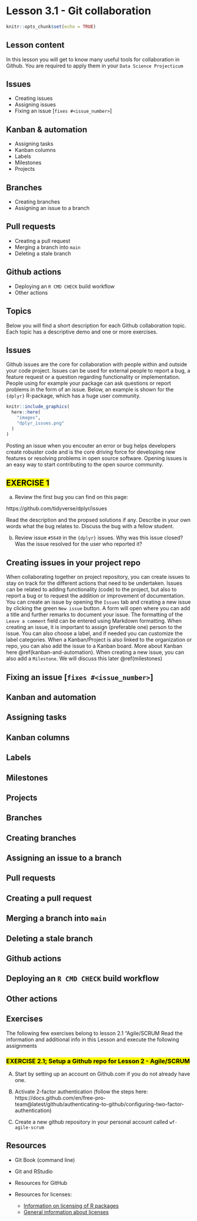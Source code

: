# Lesson 3.1 - Git collaboration {#gitcollaboration}

```r
knitr::opts_chunk$set(echo = TRUE)
```

## Lesson content 

In this lesson you will get to know many useful tools for collaboration in Github. You are required to apply them in your `Data Science Projecticum`

## Issues

 - Creating issues
 - Assigning issues
 - Fixing an issue [`fixes #<issue_number>`]

## Kanban & automation

 - Assigning tasks
 - Kanban columns
 - Labels
 - Milestones
 - Projects
 
## Branches

 - Creating branches
 - Assigning an issue to a branch

## Pull requests

 - Creating a pull request
 - Merging a branch into `main`
 - Deleting a stale branch

## Github actions

 - Deploying an `R CMD CHECK` build workflow
 - Other actions
 
## Topics

Below you will find a short description for each Github collaboration topic. Each topic has a descriptive demo and one or more exercises.

## Issues

Github issues are the core for collaboration with people within and outside your code project. Issues can be used for external people to report a bug, a feature request or a question regarding functionality or implementation. People using for example your package can ask questions or report problems in the form of an issue. Below, an example is shown for the `{dplyr}` R-package, which has a huge user community.

```r
knitr::include_graphics(
  here::here(
    "images",
    "dplyr_issues.png"
  )        
)
```

Posting an issue when you encouter an error or bug helps developers create robuster code and is the core driving force for developing new features or resolving problems in open source software. Opening issues is an easy way to start contributing to the open source community.

## **<mark> EXERCISE 1 </mark>** {-}

a) Review the first bug you can find on this page: 

https://github.com/tidyverse/dplyr/issues

Read the description and the propsed solutions if any. Describe in your own words what the bug relates to. Discuss the bug with a fellow student.

b) Review issue  `#5640` in the `{dplyr}` issues. Why was this issue closed? Was the issue resolved for the user who reported it?

## Creating issues in your project repo

When collaborating together on project repository, you can create issues to stay on track for the different actions that need to be undertaken. Issues can be related to adding functionality (code) to the project, but also to report a bug or to request the addition or improvement of documentation. You can create an issue by opening the `Issues` tab and creating a new issue by clicking the green `New issue` button. A form will open where you can add a title and further remarks to document your issue. The formatting of the `Leave a comment` field can be entered using Markdown formatting. When creating an issue, it is important to assign (preferable one) person to the issue. You can also choose a label, and if needed you can customize the label categories. When a Kanban/Project is also linked to the organization or repo, you can also add the issue to a Kanban board. More about Kanban here \@ref(kanban-and-automation). When creating a new issue, you can also add a `Milestone`. We will discuss this later \@ref(milestones) 





## Fixing an issue [`fixes #<issue_number>`]




## Kanban and automation

## Assigning tasks

## Kanban columns

## Labels

## Milestones

## Projects
 
## Branches

## Creating branches

## Assigning an issue to a branch

## Pull requests

## Creating a pull request

## Merging a branch into `main`

## Deleting a stale branch

## Github actions

## Deploying an `R CMD CHECK` build workflow

## Other actions
 
## Exercises

The following few exercises belong to lesson 2.1 "Agile/SCRUM
Read the information and additional info in this Lesson and execute the following assignments

### <mark> EXERCISE 2.1; Setup a Github repo for Lesson 2 - Agile/SCRUM </mark> {-}

A) Start by setting up an account on Github.com if you do not already have one.

B) Activate 2-factor authentication (follow the steps here: https://docs.github.com/en/free-pro-team@latest/github/authenticating-to-github/configuring-two-factor-authentication)

C) Create a new github repository in your personal account called `wf-agile-scrum`

### <mark> 

## Resources

- Git Book (command line)

- Git and RStudio

- Resources for GitHub
- Resources for licenses:
  * [Information on licensing of R packages](https://r-pkgs.org/license.html)
  * [General information about licenses](https://choosealicense.com/licenses/)

